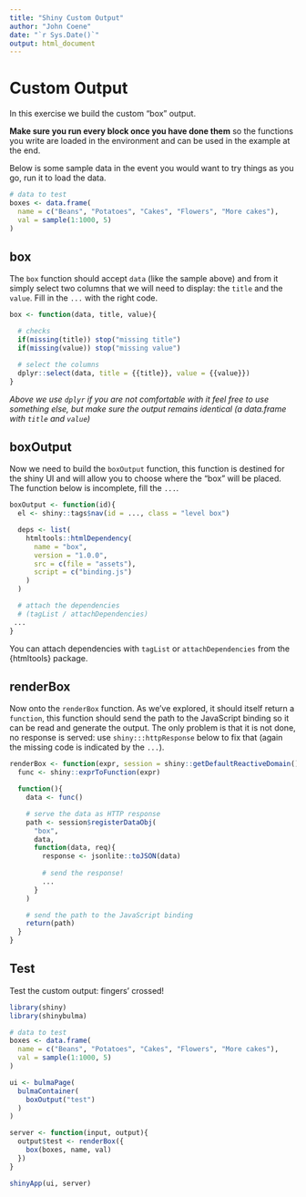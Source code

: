 ```yaml
---
title: "Shiny Custom Output"
author: "John Coene"
date: "`r Sys.Date()`"
output: html_document
---
```


# Custom Output

In this exercise we build the custom "box" output.

__Make sure you run every block once you have done them__ so the functions you write are loaded in the environment and can be used in the example at the end.

Below is some sample data in the event you would want to try things as you go, run it to load the data.

```r
# data to test
boxes <- data.frame(
  name = c("Beans", "Potatoes", "Cakes", "Flowers", "More cakes"),
  val = sample(1:1000, 5)
)
```

## box

The `box` function should accept `data` (like the sample above) and from it simply select two columns that we will need to display: the `title` and the `value`. Fill in the `...` with the right code.

```r
box <- function(data, title, value){

  # checks
  if(missing(title)) stop("missing title")
  if(missing(value)) stop("missing value")

  # select the columns
  dplyr::select(data, title = {{title}}, value = {{value}})
}
```

_Above we use `dplyr` if you are not comfortable with it feel free to use something else, but make sure the output remains identical (a data.frame with `title` and `value`)_

## boxOutput

Now we need to build the `boxOutput` function, this function is destined for the shiny UI and will allow you to choose where the "box" will be placed. The function below is incomplete, fill the `...`.

```r
boxOutput <- function(id){
  el <- shiny::tags$nav(id = ..., class = "level box")

  deps <- list(
    htmltools::htmlDependency(
      name = "box",
      version = "1.0.0",
      src = c(file = "assets"),
      script = c("binding.js")
    )
  )

  # attach the dependencies
  # (tagList / attachDependencies)
 ...
}
```

You can attach dependencies with `tagList` or `attachDependencies` from the {htmltools} package.

## renderBox

Now onto the `renderBox` function. As we've explored, it should itself return a `function`, this function should send the path to the JavaScript binding so it can be read and generate the output. The only problem is that it is not done, no response is served: use `shiny:::httpResponse` below to fix that (again the missing code is indicated by the `...`).

```r
renderBox <- function(expr, session = shiny::getDefaultReactiveDomain()) {
  func <- shiny::exprToFunction(expr)

  function(){
    data <- func()

    # serve the data as HTTP response
    path <- session$registerDataObj(
      "box", 
      data, 
      function(data, req){
        response <- jsonlite::toJSON(data)
        
        # send the response!
        ...
      }
    )

    # send the path to the JavaScript binding
    return(path)
  }
}
```

## Test

Test the custom output: fingers' crossed!

```r
library(shiny)
library(shinybulma)

# data to test
boxes <- data.frame(
  name = c("Beans", "Potatoes", "Cakes", "Flowers", "More cakes"),
  val = sample(1:1000, 5)
)

ui <- bulmaPage(
  bulmaContainer(
    boxOutput("test")
  )
)

server <- function(input, output){
  output$test <- renderBox({
    box(boxes, name, val)
  })
}

shinyApp(ui, server)
```